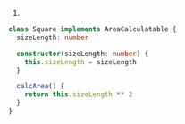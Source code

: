 1.
```ts
class Square implements AreaCalculatable {
  sizeLength: number

  constructor(sizeLength: number) {
    this.sizeLength = sizeLength
  }

  calcArea() {
    return this.sizeLength ** 2
  }
}
```
